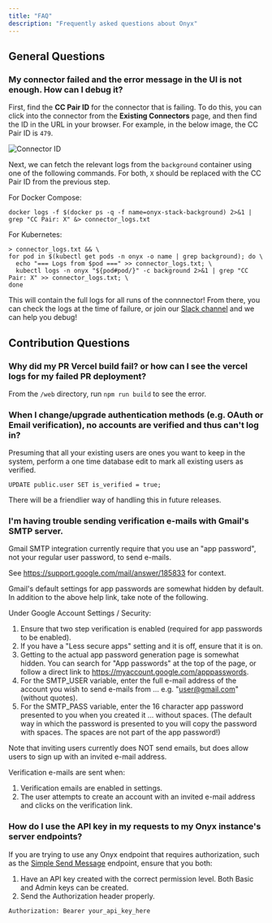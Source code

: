 ```yaml
---
title: "FAQ"
description: "Frequently asked questions about Onyx"
---
```


## General Questions

### My connector failed and the error message in the UI is not enough. How can I debug it?

First, find the **CC Pair ID** for the connector that is failing. To do this, you can click into the 
connector from the **Existing Connectors** page, and then find the ID in the URL in your browser. For example,
in the below image, the CC Pair ID is `479`.

![Connector ID](/images/more/FindingCCPairId.png)

Next, we can fetch the relevant logs from the `background` container using one of the following commands. 
For both, `X` should be replaced with the CC Pair ID from the previous step.

For Docker Compose:

```
docker logs -f $(docker ps -q -f name=onyx-stack-background) 2>&1 | grep "CC Pair: X" &> connector_logs.txt
```

For Kubernetes:

```
> connector_logs.txt && \
for pod in $(kubectl get pods -n onyx -o name | grep background); do \
  echo "=== Logs from $pod ===" >> connector_logs.txt; \
  kubectl logs -n onyx "${pod#pod/}" -c background 2>&1 | grep "CC Pair: X" >> connector_logs.txt; \
done
```

This will contain the full logs for all runs of the connnector! From there, you can check the logs at the time
of failure, or join our [Slack channel](https://join.slack.com/t/onyx-dot-app/shared_invite/zt-34lu4m7xg-TsKGO6h8PDvR5W27zTdyhA) 
and we can help you debug!


## Contribution Questions

### Why did my PR Vercel build fail? or how can I see the vercel logs for my failed PR deployment?

From the `/web` directory, run `npm run build` to see the error.

### When I change/upgrade authentication methods (e.g. OAuth or Email verification), no accounts are verified and thus can't log in?

Presuming that all your existing users are ones you want to keep in the system,
perform a one time database edit to mark all existing users as verified.

`UPDATE public.user SET is_verified = true;`

There will be a friendlier way of handling this in future releases.

### I'm having trouble sending verification e-mails with Gmail's SMTP server.

Gmail SMTP integration currently require that you use an "app password", not your regular user password, to send e-mails.

See https://support.google.com/mail/answer/185833 for context.

Gmail's default settings for app passwords are somewhat hidden by default. In addition to the above help link, take note of the following.

Under Google Account Settings / Security:

1. Ensure that two step verification is enabled (required for app passwords to be enabled).
2. If you have a "Less secure apps" setting and it is off, ensure that it is on.
3. Getting to the actual app password generation page is somewhat hidden. You can search for "App passwords" at the top of the page, or
   follow a direct link to https://myaccount.google.com/apppasswords.
4. For the SMTP_USER variable, enter the full e-mail address of the account you wish to send e-mails from ... e.g. "user@gmail.com" (without quotes).
5. For the SMTP_PASS variable, enter the 16 character app password presented to you when you created it ... without spaces.
   (The default way in which the password is presented to you will copy the password with spaces. The spaces are not part of the app password!)

Note that inviting users currently does NOT send emails, but does allow users to sign up with an invited e-mail address.

Verification e-mails are sent when:

1. Verification emails are enabled in settings.
2. The user attempts to create an account with an invited e-mail address and clicks on the verification link.

### How do I use the API key in my requests to my Onyx instance's server endpoints?

If you are trying to use any Onyx endpoint that requires authorization, such as the [Simple Send Message](/developers/api_reference/chat/send_message_simple) endpoint,
ensure that you both:

1. Have an API key created with the correct permission level. Both Basic and Admin keys can be created.
2. Send the Authorization header properly.

```
Authorization: Bearer your_api_key_here
```
